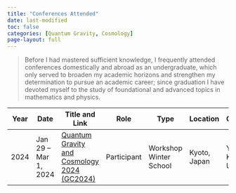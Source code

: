```yaml
---
title: "Conferences Attended"
date: last-modified
toc: false
categories: [Quantum Gravity, Cosmology]
page-layout: full 
---
```


> Before I had mastered sufficient knowledge, I frequently attended conferences domestically and abroad as an undergraduate, which only served to broaden my academic horizons and strengthen my determination to pursue an academic career; since graduation I have devoted myself to the study of foundational and advanced topics in mathematics and physics.

| Year | Date                 | Title and Link                                               | Role                                                 | Type                                                         | Location     | Organizer              | Topics                        |
| ---- | -------------------- | ------------------------------------------------------------ | ---------------------------------------------------- | ------------------------------------------------------------ | ------------ | ---------------------- | ----------------------------- |
| 2024 | Jan 29 – Mar 1, 2024 | [Quantum Gravity and Cosmology 2024 (GC2024)](https://www2.yukawa.kyoto-u.ac.jp/~gc2024/index.php ) | <span class="tag tag-participant">Participant</span> | <span class="tag tag-workshop">Workshop</span><br><span class="tag tag-winter-school">Winter School</span> | Kyoto, Japan | YITP, Kyoto University | Cosmology;<br>Quantum Gravity |
